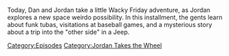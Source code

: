 {{DEFAULTSORT:
    #_EPISODE_0764:Jordan Takes The Wheel 9
}}{{Episode
    | title           = Jordan Takes The Wheel 9
    | caption         = Listen to this episode on [https://knowledgefight.libsyn.com/764-jordan-takes-the-wheel-9 Libsyn] [https://open.spotify.com/episode/7G0QamYMqxZplFL0fAVc5J Spotify], Read the [[Transcript/764: Jordan Takes The Wheel 9|Unofficial Transcript]]
    | episodeNumber   = 764
    | length          = 01:21:35
    | airDate         = January 6, 2023
    | episodeType     = [[:Category:Jordan Takes the Wheel|Jordan Takes the Wheel]]
    | appearance      = [[Whitley Strieber]], [[Joshua Cutchin]]
    | previousEpisode = [[763: December 15, 2003]]
    | nextEpisode     = [[765: Formulaic Objections Part 13]]
}}

{{Stub}}

Today, Dan and Jordan take a little Wacky Friday adventure, as Jordan explores a new space weirdo possibility.  In this installment, the gents learn about funk tubas, visitations at baseball games, and a mysterious story about a trip into the "other side" in a Jeep.

[[Category:Episodes]]
[[Category:Jordan Takes the Wheel]]
